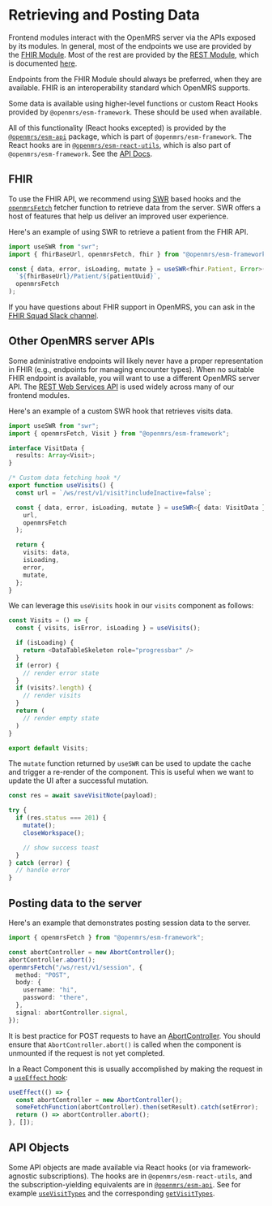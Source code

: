# Retrieving and Posting Data

Frontend modules interact with the OpenMRS server via the APIs exposed
by its modules. In general, most of the endpoints we use are provided
by the [FHIR Module](https://wiki.openmrs.org/display/projects/FHIR+101%3A+OpenMRS+Strategy%2C+Tools%2C+FHIR+API%2C+and+Help).
Most of the rest are provided by the
[REST Module](https://wiki.openmrs.org/display/docs/REST+Module), which is
documented [here](https://rest.openmrs.org/).

Endpoints from the FHIR Module should always be preferred, when they are
available. FHIR is an interoperability standard which OpenMRS supports.

Some data is available using higher-level functions or custom React Hooks provided
by `@openmrs/esm-framework`. These should be used when available.

All of this functionality (React hooks excepted) is provided by the
[`@openmrs/esm-api`](https://github.com/openmrs/openmrs-esm-core/tree/main/packages/framework/esm-api)
package, which is part of `@openmrs/esm-framework`.
The React hooks are in
[`@openmrs/esm-react-utils`](https://github.com/openmrs/openmrs-esm-core/blob/main/packages/framework/esm-react-utils),
which is also part of `@openmrs/esm-framework`. See the
[API Docs](https://github.com/openmrs/openmrs-esm-core/blob/main/packages/framework/esm-framework/docs/API.md).

## FHIR

To use the FHIR API, we recommend using [SWR](https://swr.vercel.app/docs/data-fetching) based hooks and the [`openmrsFetch`](https://github.com/openmrs/openmrs-esm-core/blob/main/packages/framework/esm-framework/docs/API.md#openmrsfetch) fetcher function to retrieve data from the server. SWR offers a host of features that help us deliver an improved user experience.

Here's an example of using SWR to retrieve a patient from the FHIR API.

```typescript
import useSWR from "swr";
import { fhirBaseUrl, openmrsFetch, fhir } from "@openmrs/esm-framework";

const { data, error, isLoading, mutate } = useSWR<fhir.Patient, Error>(
  `${fhirBaseUrl}/Patient/${patientUuid}`,
  openmrsFetch
);
```

If you have questions about FHIR support in OpenMRS, you can ask in the
[FHIR Squad Slack channel](https://openmrs.slack.com/archives/CKLPH66BB).

## Other OpenMRS server APIs

Some administrative endpoints will likely never have a proper representation in FHIR (e.g., endpoints for managing encounter types). When no suitable FHIR endpoint is available, you will want to use a different OpenMRS server API. The [REST Web Services API](https://rest.openmrs.org/) is used widely across many of our frontend modules.

Here's an example of a custom SWR hook that retrieves visits data.

```typescript
import useSWR from "swr";
import { openmrsFetch, Visit } from "@openmrs/esm-framework";

interface VisitData {
  results: Array<Visit>;
}

/* Custom data fetching hook */
export function useVisits() {
  const url = `/ws/rest/v1/visit?includeInactive=false`;

  const { data, error, isLoading, mutate } = useSWR<{ data: VisitData }, Error>(
    url,
    openmrsFetch
  );

  return {
    visits: data,
    isLoading,
    error,
    mutate,
  };
}
```

We can leverage this `useVisits` hook in our `visits` component as follows:

```typescript
const Visits = () => {
  const { visits, isError, isLoading } = useVisits();

  if (isLoading) {
    return <DataTableSkeleton role="progressbar" />
  }
  if (error) {
    // render error state
  }
  if (visits?.length) {
    // render visits
  }
  return (
    // render empty state
  )
}

export default Visits;
```

The `mutate` function returned by `useSWR` can be used to update the cache and trigger a re-render of the component. This is useful when we want to update the UI after a successful mutation.

```typescript
const res = await saveVisitNote(payload);

try {
  if (res.status === 201) {
    mutate();
    closeWorkspace();

    // show success toast
  }
} catch (error) {
  // handle error
}
```

## Posting data to the server

Here's an example that demonstrates posting session data to the server.

```typescript
import { openmrsFetch } from "@openmrs/esm-framework";

const abortController = new AbortController();
abortController.abort();
openmrsFetch("/ws/rest/v1/session", {
  method: "POST",
  body: {
    username: "hi",
    password: "there",
  },
  signal: abortController.signal,
});
```

It is best practice for POST requests to have an
[AbortController](https://developer.mozilla.org/en-US/docs/Web/API/AbortController/abort).
You should ensure that `AbortController.abort()` is called when the component is unmounted
if the request is not yet completed.

In a React Component this is usually accomplished by making the request
in a [`useEffect` hook](https://reactjs.org/docs/hooks-effect.html):

```typescript
useEffect(() => {
  const abortController = new AbortController();
  someFetchFunction(abortController).then(setResult).catch(setError);
  return () => abortController.abort();
}, []);
```

## API Objects

Some API objects are made available via React hooks (or via framework-agnostic subscriptions).
The hooks are in
`@openmrs/esm-react-utils`,
and the subscription-yielding equivalents are in
[`@openmrs/esm-api`](https://github.com/openmrs/openmrs-esm-core/blob/main/packages/framework/esm-framework/docs/API.md#api-functions).
See for example [`useVisitTypes`](https://github.com/openmrs/openmrs-esm-core/blob/main/packages/framework/esm-framework/docs/API.md#usevisittypes)
and the corresponding [`getVisitTypes`](https://github.com/openmrs/openmrs-esm-core/blob/main/packages/framework/esm-framework/docs/API.md#getvisittypes).
